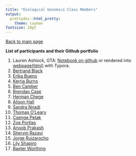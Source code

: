 ```yaml
---
title: "Ecological Genomics Class Members"
output:
  prettydoc::html_pretty:
    theme: cayman
fontsize: 18pt
---
```


[Back to main page](index.html)

**List of participants and their Github portfolio** 

1. Lauren Ashlock, GTA: [Notebook on github](https://github.com/PespeniLab/Ecological-Genomics/blob/master/AshlockRenderedNotebook.md) or rendered into [webpage(html)](AshlockRenderedNotebook.html) with Typora. 
2. [Bertrand Black]()   
3. [Erika Bueno](https://github.com/eribue/EcolGenomics/blob/master/EcolNotebook.Rmd)   
4. [Kerria Burns]()    
5. [Ben Camber]()    
6. [Brendan Case]()
7. [Herman Chege](https://github.com/KenyanGeek/Genomics-Class/blob/master/genomic%20notebook.Rmd)    
8. [Alison Hall]()   
9. [Sandra Nnadi]()   
10. [Thomas O'Leary](https://tsoleary.github.io/eco_genomics/tso_eco_genomics.html)  
11. [Csenge Petak]()  
12. [Zoe Portlas]()    
13. [Anoob Prakash](https://github.com/anoobvinu07/EcologicalGenomics/blob/master/EcoGen_notes.Rmd)   
14. [Shervin Razavi]()      
15. [Jorge Ruizarocho]()
16. [Lily Shapiro]()
17. [Baxter Worthing]()